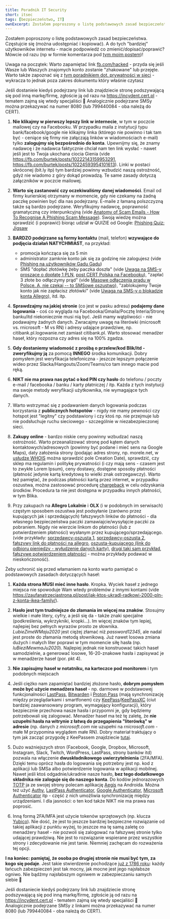 ```yaml
---
title: Poradnik IT Security
short: itsec
tags: [bezpieczeństwo, IT]
ownExcerpt: Zostałem poproszony o listę podstawowych zasad bezpieczeństwa. Oto kilka prostych zasad i przykładów które mogą pomóc w uniknięciu problemów z bezpieczeństwem w sieci.
---
```


Zostałem poproszony o listę podstawowych zasad bezpieczeństwa. Częstujcie się (można udostępniać i kopiować). A do tych "bardziej" użytkowników internetu - macie podpowiedź co zmienić/dopisać/poprawić? Mówcie od razu (np w formie komentarza pod [tym moim postem](https://fb.com/burtek/posts/10223908990897961))!

<Idea>Uwaga na początek: Warto zapamiętać link [fb.com/hacked](https://fb.com/hacked) - przyda się jeśli Wasze lub Waszych znajomych konto zostanie "zhakowane" lub przejęte. Warto także zapoznać się z [tym poradnikiem dot. prywatności w sieci](https://sekurak.pl/cenisz-prywatnosc-w-sieci-oto-160-stronicowy-bezplatny-poradnik/) - wykracza to jednak poza zakres dokumentu który właśnie czytasz</Idea>

<Idea>Jeśli dostanieie kiedyś podejrzany link lub znajdziecie stronę podszywającą się pod inną markę/firmę, zgłoście ją od razu na https://incydent.cert.pl - tematem zajmą się wtedy specjaliści 🙂 Analogicznie podejrzane SMSy można przekazywać na numer 8080 (lub 799440084 - oba należą do CERT).</Idea>

1. **Nie klikajmy w pierwszy lepszy link w internecie**, w tym w poczcie mailowej czy na Facebooku. W przypadku maila z instytucji typu bank/facebook/google nie klikajmy linka (którego nie powinno i tak tam być - ceniące się firmy nie załączają linków w wiadomościach e-mail) tylko **zalogujmy się bezpośrednio do konta**. Upewnijmy się, że znamy nadawcę i że nadawca faktycznie chciał nam ten link wysłać - nawet jeśli jest to Twoja ukochana ciocia Gienia (vide https://fb.com/burtek/posts/10222143159953291, https://fb.com/burtek/posts/10224593954101613). Linki w postaci skróconej (bit.ly itp) tym bardziej powinny wzbudzić naszą ostrożność, gdyż nie wiadomo z góry dokąd prowadzą. Te same zasady dotyczą załączników w poczcie mailowej.

1. **Warto się zastanowić czy oczekiwaliśmy danej wiadomości**. Email od firmy kurierskiej otrzymany w momencie, gdy nie czekamy na żadną paczkę powinien być dla nas podejrzany. E-maile z łamaną polszczyzną także są bardzo podejrzane. Weryfikujmy nadawcę, poprawność gramatyczną czy interpunkcyjną (vide [Anatomy of Scam Emails - How To Recognise A Phishing Scam Message](https://youtu.be/3gpOM9c6mmA)). Swoją wiedzę można sprawdzić (i poprawić) biorąc udział w QUIZIE od Google: [Phishing Quiz: Jigsaw](https://phishingquiz.withgoogle.com/)

1. **BARDZO podejrzane są formy kontaktu** (mail, telefon) **wzywające do podjęcia działań NATYCHMIAST**, na przykład:
    - promocja kończąca się za 5 min
    - administrator zamknie konto jak się za godzinę nie zalogujesz (vide [Phishing na użytkowników Gadu Gadu](https://niebezpiecznik.pl/post/phishing-na-uzytkownikow-gadu-gadu/))
    - SMS "dopłać złotówkę żeby paczka doszła" (vide [Uwaga na SMS-y proszące o dopłatę 1 PLN](https://niebezpiecznik.pl/post/uwaga-na-sms-y-proszace-o-doplate-1-pln/), [post CERT Polska na Facebooku](https://www.facebook.com/CERT.Polska/posts/3607946939225670)), "zapłać 3 złote bo odłączymy prąd" (vide [Masowe odłączenia prądu w Polsce. A, nie czekaj -- to SMSowe oszustwo](https://sekurak.pl/masowe-odlaczenia-pradu-w-polsce-a-nie-czekaj-to-smsowe-oszustwo/)), "zablokujemy Twoje konto jak nie zapłacisz złotówki" (vide [Uwaga na SMS-y o blokadzie konta Allegro](https://niebezpiecznik.pl/post/uwaga-na-sms-y-o-blokadzie-konta-allegro/)), itd. itp.

1. **Sprawdzajmy na jakiej stronie** (co jest w pasku adresu) **podajemy dane logowania** - coś co wygląda na Facebooka/Gmaila/Pocztę Interia/Stronę banku/itd niekoniecznie musi nią być. Jeśli mamy wątpliwości - nie podawajmy żadnych danych. Zwracajmy uwagę na literówki (microsoft vs. rnicrosoft - M vs RN) i adresy udające prawdziwe, np. citibank.pl.logowanie.net zamiast citibank.pl. Warto stosować menadżer haseł, który rozpozna czy adres się na 100% zgadza.

1. **Gdy dostaniemy wiadomość z prośbą o przelew/kod Blik/itd - zweryfikujmy ją** za pomocą **INNEGO** środka komunikacji. Dobry pomysłem jest weryfikacja telefoniczna - jeszcze lepszym połączenie wideo przez Slacka/Hangouts/Zoom/Teams/co tam innego macie pod ręką.

1. **NIKT nie ma prawa nas pytać o kod PIN czy hasło** do telefonu / poczty e-mail / facebooka / banku / karty płatniczej / itp. Każda z tych instytucji ma swoje metody weryfikacji użytkownika, nie wymagające tych danych.

1. Warto wstrzymać się z podawaniem danych logowania podczas korzystania z **publicznych hotspotów** - nigdy nie mamy pewności czy hotspot jest "legitny" czy podstawiony i czy ktoś np. nie przejmuje lub nie podsłuchuje ruchu sieciowego - szczególnie w niezabezpieczonej sieci.

1. **Zakupy online** - bardzo niskie ceny powinny wzbudzać naszą ostrożność. Warto przeanalizować stronę pod kątem danych kontaktowych/adresowych (powinny być podane i mieć sens na Google Maps), daty założenia strony (podając adres strony, np. morele.net, w [usłudze WHOIS](https://www.whois.net/) można sprawdzić pole Creation Date), sprawdzić, czy sklep ma regulamin i politykę prywatności (i czy mają sens - czasem jest to zwykłe Lorem Ipsum), ceny dostawy, dostępne sposoby płatności (płatność jedynie kartą kredytową to wielki znak ostrzegawczy). Warto też pamiętać, że podczas płatności kartą przez internet, w przypadku oszustwa, można zastosować procedurę [chargeback](https://pl.wikipedia.org/wiki/Chargeback) w celu odzyskania środków. Procedura ta nie jest dostępna w przypadku innych płatności, w tym Blika.

1. Przy zakupach na **Allegro Lokalnie** i **OLX** (i w podobnych im serwisach) częstym sposobem oszustwa jest podsyłanie (zarówno przez kupujących jak i sprzedających) fałszywych linków do płatności - dla własnego bezpieczeństwa paczki zamawiajcie/wysyłajcie paczki za pobraniem. Nigdy nie wierzcie linkom do płatności (lub z potwierdzeniem płatności) wysłanym przez kupującego/sprzedającego. (vide przykłady: [sprzedawcy-oszusta 1](https://zaufanatrzeciastrona.pl/post/uwaga-kupujacy-na-allegro-pojawil-sie-nowy-wariant-oszustwa-z-wyludzeniem-danych-karty), [sprzedawcy-oszusta 2](https://zaufanatrzeciastrona.pl/post/nie-dajcie-sie-zlapac-na-te-sprytna-sztuczke-w-czasie-zakupow/), [fałszywy link do płatności na allegro](https://zaufanatrzeciastrona.pl/post/uwaga-na-prawdziwe-linki-do-platnosci-na-prawdziwym-allegro/), [oszusta-kupującego (link do odbioru pieniędzy - wyłudzenie danych karty)](https://niebezpiecznik.pl/post/olx-scam-karta-platnicza/), [drugi taki sam przykład](https://niebezpiecznik.pl/post/uwaga-na-nowy-sposob-ataku-na-sprzedajacych-na-allegro/), [fałszywe potwierdzeniem płatności](https://niebezpiecznik.pl/post/sprzedajesz-na-allegro-uwazaj-na-ten-przekret/) - można przykłady podawać w nieskończoność).

Żeby uchronić się przed włamaniem na konto warto pamiętać o podstawowych zasadach dotyczących haseł:

1. **Każda strona MUSI mieć inne hasło**. Kropka. Wyciek haseł z jednego miejsca nie spowoduje Wam wtedy problemów z innymi kontami (vide https://zaufanatrzeciastrona.pl/post/jak-ktos-ukradl-radkowi-2000-pln-z-konta-ikea-family/).

1. **Hasło jest tym trudniejsze do złamania im więcej ma znaków**. Stosujmy wielkie i małe litery, cyfry, a jeśli się da - także znaki specjalne (podkreślenia, wykrzykniki, kropki...). Im więcej znaków tym lepiej, najlepiej bez pełnych wyrazów prosto ze słownika. *LubieZimeWMaju2020* jest ciężej złamać niż *password12345*, ale nadal jest proste do złamania metodą słownikową. Już nawet losowa zmiana dużych i małych liter poprawi w tym momencie siłę hasła (np. *luBieziMewmaJu2020*). Najlepiej jednak nie konstruować takich haseł samodzielnie, a generować losowe, 16-20-znakowe hasła i zapisywać je w menadżerze haseł (por. pkt 4).

1. **Nie zapisujmy haseł w notatniku, na karteczce pod monitorem** i tym podobnych miejscach

1. Jeśli ciężko nam zapamiętać bardziej złożone hasło, **dobrym pomysłem może być użycie menadżera haseł** - np. darmowe w podstawowej funkcjonalności [LastPass](https://www.lastpass.com/), [Bitwarden](https://bitwarden.com/) i [Proton Pass](https://proton.me/pass) (mają synchronizację między przeglądarkami i smartfonem) czy [KeePass](https://keepass.info/)/[KeePassXC](https://keepassxc.org/) (ciut bardziej zaawansowany program, wymagający konfiguracji), który bezpiecznie przechowa nasze hasła i przypomni je, gdy będziemy potrzebowali się zalogować. Menadżer haseł ma też tę zaletę, że **nie uzupełni hasła na witrynie z łatwą do przegapienia "literówką" w adresie** (np. danych z *microsoft.com* nie uzupełni na *rnicrosoft.com* - małe M przypomina wyglądem małe RN). Dobry materiał traktujący o tym jak zacząć przygodę z KeePassem znajdziecie [tutaj](https://informatykzakladowy.pl/kurs-obslugi-menedzera-hasel/).

1. Dużo ważniejszych stron (Facebook, Google, Dropbox, Microsoft, Instagram, Slack, Twitch, WordPress, LastPass, strony banków itd) pozwala na włączenie **dwuskładnikowego uwierzytelnienia** (2FA/MFA). Dzięki temu oprócz hasła do logowania się potrzebny jest np. kod z aplikacji lub SMSa albo potwierdzenie logowania w aplikacji mobilnej. Nawet jeśli ktoś odgadnie/ukradnie nasze hasło, **bez tego dodatkowego składnika nie zaloguje się do naszego konta**. Do kodów jednorazowych [TOTP](https://en.wikipedia.org/wiki/Time-based_one-time_password) ja ze swojej strony polecam aplikację [Aegis](https://getaegis.app/) na Androida. Można też użyć [Authy](https://authy.com/download), [LastPass Authenticator](https://lastpass.com/auth/), [Google Authenticator](https://play.google.com/store/apps/details?id=com.google.android.apps.authenticator2&hl=pl&gl=US), [Microsoft Authenticator](https://www.microsoft.com/pl-pl/security/mobile-authenticator-app) itp - część z nich umożliwia synchronizację między urządzeniami. I dla jasności: o ten kod także NIKT nie ma prawa nas poprosić.

1. Inną formą 2FA/MFA jest użycie tokenów sprzętowych (np. klucza [Yubico](https://www.yubico.com/)). Nie dość, że jest to jeszcze bardziej bezpieczne rozwiązanie od takiej aplikacji z punktu wyżej, to jeszcze ma tę samą zaletę co menadżery haseł - nie pozwoli się zalogować na fałszywej stronie tylko udającej prawdziwą. Nie jest to rozwiązanie wspierane przez wszystkie strony i zdecydowanie nie jest tanie. Niemniej zachęcam do rozważenia tej opcji.

**I na koniec: pamiętaj, że osoba po drugiej stronie nie musi być tym, za kogo się podaje**. Jest takie stwierdzenie pochodzące [już z 1786 roku](https://en.wiktionary.org/wiki/a_chain_is_only_as_strong_as_its_weakest_link): każdy łańcuch zabezpieczeń jest tak mocny, jak mocne jest jego najsłabsze ogniwo. Nie bądźmy najsłabszym ogniwem w zabezpieczaniu samych siebie 🙂

<Idea>Jeśli dostaniecie kiedyś podejrzany link lub znajdziecie stronę podszywającą się pod inną markę/firmę, zgłoście ją od razu na https://incydent.cert.pl - tematem zajmą się wtedy specjaliści 🙂 Analogicznie podejrzane SMSy z linkami można przekazywać na numer 8080 (lub 799440084 - oba należą do CERT).</Idea>
